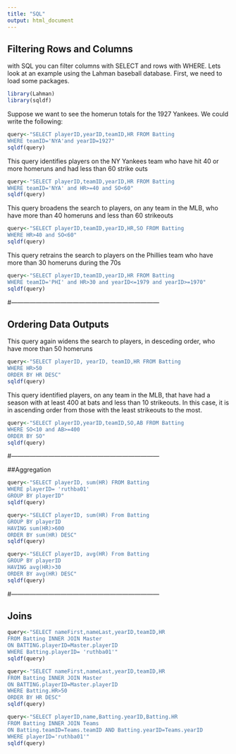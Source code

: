 ```yaml
---
title: "SQL"
output: html_document
---
```


## Filtering Rows and Columns

with SQL you can filter columns with SELECT and rows with WHERE. Lets look at an example using the Lahman baseball database. First, we need to load some packages.

```r
library(Lahman)
library(sqldf)
```


Suppose we want to see the homerun totals for the 1927 Yankees. We could write the following:


```r
query<-"SELECT playerID,yearID,teamID,HR FROM Batting
WHERE teamID='NYA'and yearID=1927"
sqldf(query)
```


This query identifies players on the NY Yankees team who have hit 40 or more homeruns and had less than 60 strike outs


```r
query<-"SELECT playerID,teamID,yearID,HR FROM Batting
WHERE teamID='NYA' and HR>=40 and SO<60"
sqldf(query)
```


This query broadens the search to players, on any team in the MLB, who have more than 40 homeruns and less than 60 strikeouts


```r
query<-"SELECT playerID,teamID,yearID,HR,SO FROM Batting
WHERE HR>40 and SO<60"
sqldf(query)
```


This query retrains the search to players on the Phillies team who have more than 30 homeruns during the 70s


```r
query<-"SELECT playerID,teamID,yearID,HR FROM Batting
WHERE teamID='PHI' and HR>30 and yearID<=1979 and yearID>=1970"
sqldf(query)
```

#------------------------------------------------------------------------

## Ordering Data Outputs

This query again widens the search to players, in desceding order, who have more than 50 homeruns


```r
query<-"SELECT playerID, yearID, teamID,HR FROM Batting
WHERE HR>50
ORDER BY HR DESC"
sqldf(query)
```


This query identified players, on any team in the MLB, that have had a season with at least 400 at bats and less than 10 strikeouts. In this case, it is in ascending order from those with the least strikeouts to the most.


```r
query<-"SELECT playerID,yearID,teamID,SO,AB FROM Batting
WHERE SO<10 and AB>=400
ORDER BY SO"
sqldf(query)
```

#------------------------------------------------------------------------


##Aggregation

```r
query<-"SELECT playerID, sum(HR) FROM Batting
WHERE playerID= 'ruthba01'
GROUP BY playerID"
sqldf(query)
```

```r
query<-"SELECT playerID, sum(HR) From Batting
GROUP BY playerID
HAVING sum(HR)>600
ORDER BY sum(HR) DESC"
sqldf(query)
```

```r
query<-"SELECT playerID, avg(HR) From Batting
GROUP BY playerID
HAVING avg(HR)>30
ORDER BY avg(HR) DESC"
sqldf(query)
```

#------------------------------------------------------------------------


## Joins

```r
query<-"SELECT nameFirst,nameLast,yearID,teamID,HR 
FROM Batting INNER JOIN Master
ON BATTING.playerID=Master.playerID
WHERE Batting.playerID= 'ruthba01'"
sqldf(query)
```

```r
query<-"SELECT nameFirst,nameLast,yearID,teamID,HR
FROM Batting INNER JOIN Master
ON BATTING.playerID=Master.playerID
WHERE Batting.HR>50
ORDER BY HR DESC"
sqldf(query)
```

```r
query<-"SELECT playerID,name,Batting.yearID,Batting.HR
FROM Batting INNER JOIN Teams
ON Batting.teamID=Teams.teamID AND Batting.yearID=Teams.yearID
WHERE playerID='ruthba01'"
sqldf(query)
```

